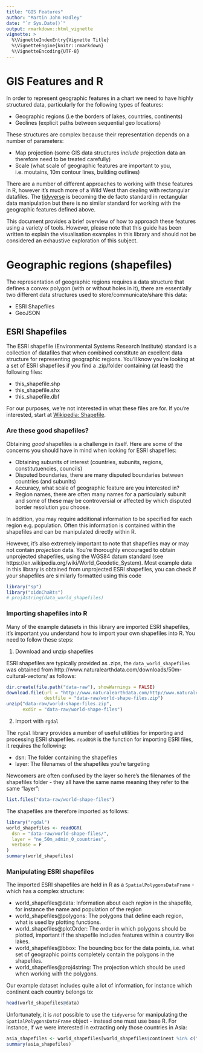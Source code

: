 ```yaml
---
title: "GIS Features"
author: "Martin John Hadley"
date: "`r Sys.Date()`"
output: rmarkdown::html_vignette
vignette: >
  %\VignetteIndexEntry{Vignette Title}
  %\VignetteEngine{knitr::rmarkdown}
  %\VignetteEncoding{UTF-8}
---
```

<!-- ANY PACKAGES USED HERE MUST BE LOADED IN THE DESCRIPTION FILE AS WELL !-->

# GIS Features and R

In order to represent geographic features in a chart we need to have highly structured data, particularly for the following types of features:

- Geographic regions (i.e the borders of lakes, countries, continents)
- Geolines (explicit paths between sequential geo locations)

These structures are complex because their representation depends on a number of parameters:

- Map projection (some GIS data structures *include* projection data an therefore need to be treated carefully)
- Scale (what scale of geographic features are important to you, i.e. moutains, 10m contour lines, building outlines)

There are a number of different approaches to working with these features in R, however it's much more of a Wild West than dealing with rectangular datafiles. The [tidyverse](http://tidyverse.org) is becoming the de facto standard in rectangular data manipulation but there is no similar standard for working with the geographic features defined above.

This document provides a brief overview of how to approach these features using a variety of tools. However, please note that this guide has been written to explain the visualisation examples in this library and should not be considered an exhaustive exploration of this subject.

# Geographic regions (shapefiles)

The representation of geographic regions requires a data structure that defines a convex polygon (with or without holes in it), there are essentially two different data structures used to store/communicate/share this data:

- ESRI Shapefiles
- GeoJSON

## ESRI Shapefiles

The ESRI shapefile (Environmental Systems Research Institute) standard is a collection of datafiles that when combined constitute an excellent data structure for representing geographic regions. You'll know you're looking at a set of ESRI shapefiles if you find a .zip/folder containing (at least) the following files:

- this_shapefile.shp
- this_shapefile.shx
- this_shapefile.dbf

For our purposes, we're not interested in what these files are for. If you're interested, start at [Wikipedia: Shapefile](https://en.wikipedia.org/wiki/Shapefile#cite_note-esri98-1).

### Are these good shapefiles?

Obtaining *good* shapefiles is a challenge in itself. Here are some of the concerns you should have in mind when looking for ESRI shapefiles:

- Obtaining subunits of interest (countries, subunits, regions, constitutuencies, councils)
- Disputed boundaries, there are many disputed boundaries between countries (and subunits)
- Accuracy, what scale of geographic feature are you interested in?
- Region names, there are often many names for a particularly subunit and some of these may be controversial or affected by which disputed border resolution you choose.

In addition, you may require additional information to be specified for each region e.g. population. Often this information is contained within the shapefiles and can be manipulated directly within R.

However, it's also extremely important to note that shapefiles may or may not contain *projection* data. You're thoroughly encouraged to obtain unprojected shapefiles, using the WGS84 datum standard (see https://en.wikipedia.org/wiki/World_Geodetic_System). Most example data in this library is obtained from unprojected ESRI shapefiles, you can check if your shapefiles are similarly formatted using this code

```r
library("sp")
library("oidnChaRts")
# proj4string(data_world_shapefiles)
```

### Importing shapefiles into R

Many of the example datasets in this library are imported ESRI shapefiles, it's important you understand how to import your own shapefiles into R. You need to follow these steps:

1. Download and unzip shapefiles

ESRI shapefiles are typically provided as .zips, the `data_world_shapefiles` was obtained from http://www.naturalearthdata.com/downloads/50m-cultural-vectors/ as follows:

```r
dir.create(file.path("data-raw"), showWarnings = FALSE)
download.file(url = "http://www.naturalearthdata.com/http//www.naturalearthdata.com/download/50m/cultural/ne_50m_admin_0_countries.zip",
              destfile = "data-raw/world-shape-files.zip")
unzip("data-raw/world-shape-files.zip", 
      exdir = "data-raw/world-shape-files")
```

2. Import with `rgdal`

The `rgdal` library provides a number of useful utilities for importing and processing ESRI shapefiles. `readOGR` is the function for importing ESRI files, it requires the following:

- dsn: The folder containing the shapefiles
- layer: The filenames of the shapefiles you're targeting

Newcomers are often confused by the layer so here's the filenames of the shapefiles folder - they all have the same name meaning they refer to the same "layer":

```r
list.files("data-raw/world-shape-files")
```

The shapefiles are therefore imported as follows:

```r
library("rgdal")
world_shapefiles <- readOGR(
  dsn = "data-raw/world-shape-files/",
  layer = "ne_50m_admin_0_countries",
  verbose = F
)
summary(world_shapefiles)
```

### Manipulating ESRI shapefiles

The imported ESRI shapefiles are held in R as a `SpatialPolygonsDataFrame` - which has a complex structure:

- world_shapefiles\@data: Information about each *region* in the shapefile, for instance the name and population of the region
- world_shapefiles\@polygons: The polygons that define each region, what is used by plotting functions.
- world_shapefiles\@plotOrder: The order in which polygons should be plotted, important if the shapefile includes features within a country like lakes.
- world_shapefiles\@bbox: The bounding box for the data points, i.e. what set of geographic points completely contain the polygons in the shapefiles.
- world_shapefiles\@proj4string: The projection which should be used when working with the polygons.

Our example dataset includes quite a lot of information, for instance which continent each country belongs to:

```r
head(world_shapefiles@data)
```

Unfortunately, it is *not* possible to use the `tidyverse` for manipulating the `SpatialPolygonsDataFrame` object - instead one must use base R. For instance, if we were interested in extracting only those countries in Asia:

```r
asia_shapefiles <- world_shapefiles[world_shapefiles$continent %in% c("Asia"), ]
summary(asia_shapefiles)
```








